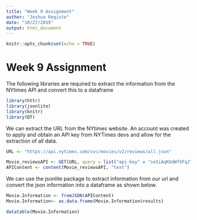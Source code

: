 ```yaml
---
title: "Week 9 Assignment"
author: "Joshua Registe"
date: "10/27/2019"
output: html_document
---
```


```r
knitr::opts_chunk$set(echo = TRUE)
```

# Week 9 Assignment

The following libraries are required to extract the information from the NYtimes API and convert this to a dataframe

```r
library(httr)
library(jsonlite)
library(knitr)
library(DT)

```


We can extract the URL from the NYtimes website. An account was created to apply and obtain an API key from NYTimes devs and allow for the extraction of all data.

```r

URL <- "https://api.nytimes.com/svc/movies/v2/reviews/all.json"

Movie_reviewsAPI <- GET(URL, query = list("api-key" = "seSiAqKUdWfXFqJTiQRQBTuBMRgiTYU6"))
APIContent <- content(Movie_reviewsAPI, "text")

```

We can use the jsonlite package to extract information from our url and convert the json information into a dataframe as shown below.

```r
Movie.Information <- fromJSON(APIContent)
Movie.Information<- as.data.frame(Movie.Information$results)

datatable(Movie.Information)

```

